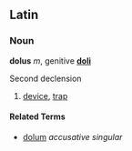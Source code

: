 ==Latin==
===Noun===
'''dolus''' ''m'', genitive '''[[doli]]'''

Second declension

# [[device]], [[trap]]

====Related Terms====
*[[dolum]] ''accusative singular''